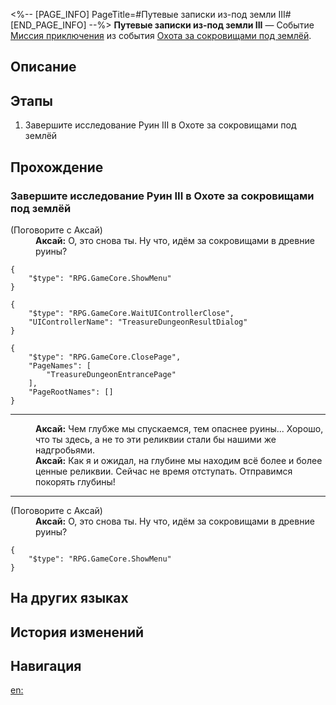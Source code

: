 <%-- [PAGE_INFO]
PageTitle=#Путевые записки из-под земли III#
[END_PAGE_INFO] --%>
{{Дополнить|Диалоги.}}
{{Миссия Инфобокс
|id              = 8012103
|Название        = 
|Изображение     = Миссия Путевые записки из-под земли III.png
|Тип             = Миссия приключения
|Событие         = Охота за сокровищами под землёй
|Глава           = 
|Условия         = Завершена [[Миссия приключения]] «[[Путевые записки из-под земли II]]»
|Персонажи       = Аксай; Первопроходец
|СтартЛокация    = [[Ярило-VI]] — [[Большая шахта]]
|Мир             = Ярило-VI
|Предыдущая      = Путевые записки из-под земли II
|Следующая       = Путевые записки из-под земли IV
|Награды         = Кредиты*10 000
}}
'''Путевые записки из-под земли III''' — Событие [[Миссия приключения]] из события [[Охота за сокровищами под землёй]].

==Описание==
{{Описание|<!--официальное описание из Перекрёстка судеб-->}}

==Этапы==
# Завершите исследование Руин III в Охоте за сокровищами под землёй

==Прохождение==
{{Дополнить}}
===Завершите исследование Руин III в Охоте за сокровищами под землёй===
{{Описание миссии|тип=Миссия приключения|локация=Большая шахта|Аксай раскопал новые древние руины. Продолжайте своё путешествие в поисках сокровищ!}}
{{Диалог Начало}}

;(Поговорите с Аксай)
:'''Аксай:''' О, это снова ты. Ну что, идём за сокровищами в древние руины?
<pre>{
	"$type": "RPG.GameCore.ShowMenu"
}</pre>
<pre>{
	"$type": "RPG.GameCore.WaitUIControllerClose",
	"UIControllerName": "TreasureDungeonResultDialog"
}</pre>
<pre>{
	"$type": "RPG.GameCore.ClosePage",
	"PageNames": [
		"TreasureDungeonEntrancePage"
	],
	"PageRootNames": []
}</pre>
:<!--0.5-second delay-->
----
:'''Аксай:''' Чем глубже мы спускаемся, тем опаснее руины... Хорошо, что ты здесь, а не то эти реликвии стали бы нашими же надгробьями.
:'''Аксай:''' Как я и ожидал, на глубине мы находим всё более и более ценные реликвии. Сейчас не время отступать. Отправимся покорять глубины!
----

;(Поговорите с Аксай)
:'''Аксай:''' О, это снова ты. Ну что, идём за сокровищами в древние руины?
<pre>{
	"$type": "RPG.GameCore.ShowMenu"
}</pre>
{{Диалог Конец}}

==На других языках==
{{На других языках
|en   = Underground Travelogue (III)
|zhs  = 地城游记•其三
|zht  = 地城遊記•其三
|ja   = 地下遺跡探遊記・三
|ko   = 지하 여행기•3
|es   = Diario de un viaje subterráneo&nbsp;III
|fr   = Voyage au centre de la terre (III)
|ru   = Путевые записки из-под земли III
|th   = บันทึกการเดินทางในเมืองใต้ดิน 3
|vi   = Du Ký Thành Ngầm 3
|de   = Untergrund-Reisebericht (Teil 3)
|id   = Catatan Perjalanan Bawah Tanah (Bagian 3)
|pt   = Diário de Viagem do Subterrâneo (III)
}}

==История изменений==
{{История изменений|3.5}}

==Навигация==
{{Миссия приключения Навбокс|Глава }}

[[en:]]
